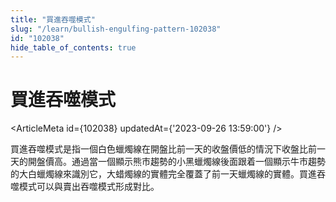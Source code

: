 ```yaml
---
title: "買進吞噬模式"
slug: "/learn/bullish-engulfing-pattern-102038"
id: "102038"
hide_table_of_contents: true
---
```



# 買進吞噬模式

<ArticleMeta id={102038} updatedAt={'2023-09-26 13:59:00'} />
<div className='border-solid border-b border-t-0 my-4 border-[var(--ifm-color-gray-300)]' />

買進吞噬模式是指一個白色蠟燭線在開盤比前一天的收盤價低的情況下收盤比前一天的開盤價高。通過當一個顯示熊市趨勢的小黑蠟燭線後面跟着一個顯示牛市趨勢的大白蠟燭線來識別它，大蜡燭線的實體完全覆蓋了前一天蠟燭線的實體。買進吞噬模式可以與賣出吞噬模式形成對比。
